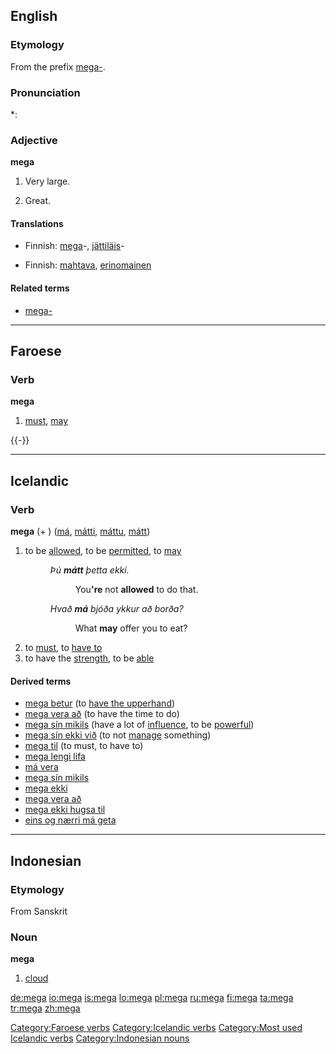 ==English==

===Etymology===
From the prefix [[mega-]].

===Pronunciation===
*: {{rhymes|ɛɡə}}

===Adjective===
'''mega'''

# {{informal}} Very large.
# {{informal}} Great.

====Translations====
{{trans-top|very large}}
* Finnish: [[mega]]-, [[jättiläis]]-
{{trans-mid}}
{{trans-bottom}}

{{trans-top|great}}
* Finnish: [[mahtava]], [[erinomainen]]
{{trans-mid}}
{{trans-bottom}}

====Related terms====
<!-- These are mainly nonce words, unless specific definitions are known and entries can be set up
* [[mega deal]]
* [[mega energy]]
* [[mega high]]
* [[mega low]]
* [[mega market]]
* [[mega-mart]]
* [[mega meal]] (''registered trademark?  spelling?''), used by [[w:Kentucky Fried Chicken|KFC]]
* [[mega-merger]]
* [[mega moolah]], term used by the [[w:Fox Box|Fox Box]], formerly [[w:Fox Kids|Fox Kids]]
* [[mega morning]]
* [[mega movie]]
* [[mega party]]
* [[mega power]]
* [[mega road]]
* [[mega-selection]]
* [[mega speed]]
-->

* [[mega-]]

----

==Faroese==
{{fo-conj-mega}}

===Verb===
'''mega'''

# [[must]], [[may]]

{{-}}

[[Category:Faroese verbs]]

----

==Icelandic==

===Verb===
'''mega''' (+ {{accusative}}) ([[má]], [[mátti]], [[máttu]], [[mátt]])

# to be [[allowed]], to be [[permitted]], to [[may]]
#: ''Þú '''mátt''' þetta ekki.''
#:: You''''re''' not '''allowed''' to do that.
#: ''Hvað '''má''' bjóða ykkur að borða?''
#:: What '''may''' offer you to eat?
# to [[must]], to [[have to]]
# to  have the [[strength]], to be [[able]]

====Derived terms====
* [[mega betur]] (to [[have the upperhand]])
* [[mega vera að]] (to have the time to do)
* [[mega sín mikils]] (have a lot of [[influence]], to be [[powerful]])
* [[mega sín ekki við]] (to not [[manage]] something)
* [[mega til]] (to must, to have to)
* [[mega lengi lifa]]
* [[má vera]]
* [[mega sín mikils]]
* [[mega ekki]]
* [[mega vera að]]
* [[mega ekki hugsa til]]
* [[eins og nærri má geta]]

[[Category:Icelandic verbs]]
[[Category:Most used Icelandic verbs]]

----

==Indonesian==

===Etymology===
From Sanskrit

===Noun===
'''mega'''

# [[cloud]]

[[Category:Indonesian nouns]]

[[de:mega]]
[[io:mega]]
[[is:mega]]
[[lo:mega]]
[[pl:mega]]
[[ru:mega]]
[[fi:mega]]
[[ta:mega]]
[[tr:mega]]
[[zh:mega]]